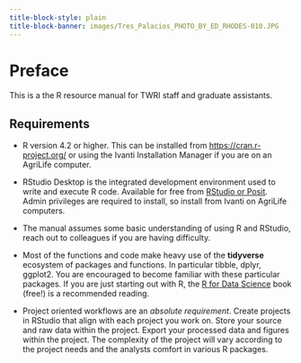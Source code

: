 ```yaml
---
title-block-style: plain
title-block-banner: images/Tres_Palacios_PHOTO_BY_ED_RHODES-010.JPG
---
```

# Preface {.unnumbered}

This is a the R resource manual for TWRI staff and graduate assistants.


## Requirements

 - R version 4.2 or higher. This can be installed from [https://cran.r-project.org/](https://cran.r-project.org/) or using the Ivanti Installation Manager if you are on an AgriLife computer.
 
 - RStudio Desktop is the integrated development environment used to write and execute R code. Available for free from [RStudio or Posit](https://www.rstudio.com/products/rstudio/). Admin privileges are required to install, so install from Ivanti on AgriLife computers.
 
 - The manual assumes some basic understanding of using R and RStudio, reach out to colleagues if you are having difficulty.
 
 - Most of the functions and code make heavy use of the **tidyverse** ecosystem of packages and functions. In particular tibble, dplyr, ggplot2. You are encouraged to become familiar with these particular packages. If you are just starting out with R, the [R for Data Science](https://r4ds.had.co.nz/index.html) book (free!) is a recommended reading.
 
 - Project oriented workflows are an *absolute requirement*. Create projects in RStudio that align with each project you work on. Store your source and raw data within the project. Export your processed data and figures within the project. The complexity of the project will vary according to the project needs and the analysts comfort in various R packages.


